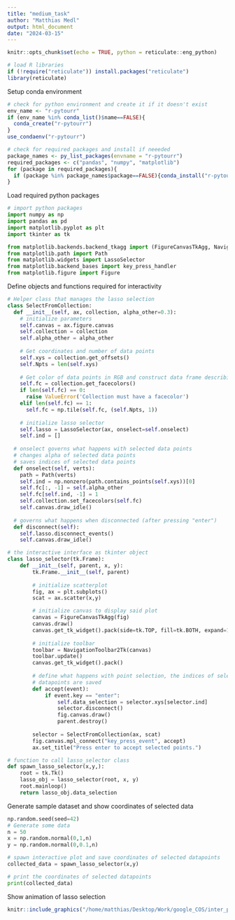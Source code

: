 ```yaml
---
title: "medium_task"
author: "Matthias Medl"
output: html_document
date: "2024-03-15"
---
```


```r
knitr::opts_chunk$set(echo = TRUE, python = reticulate::eng_python)
```

```r
# load R libraries
if (!require("reticulate")) install.packages("reticulate")
library(reticulate)
```

Setup conda environment

```r
# check for python environment and create it if it doesn't exist
env_name <- "r-pytourr"
if (env_name %in% conda_list()$name==FALSE){
  conda_create("r-pytourr")
}
use_condaenv("r-pytourr")

# check for required packages and install if neeeded
package_names <- py_list_packages(envname = "r-pytourr")
required_packages <- c("pandas", "numpy", "matplotlib")
for (package in required_packages){
  if (package %in% package_names$package==FALSE){conda_install("r-pytourr", package)}
}
```

Load required python packages

```python
# import python packages
import numpy as np
import pandas as pd
import matplotlib.pyplot as plt
import tkinter as tk

from matplotlib.backends.backend_tkagg import (FigureCanvasTkAgg, NavigationToolbar2Tk)
from matplotlib.path import Path
from matplotlib.widgets import LassoSelector
from matplotlib.backend_bases import key_press_handler
from matplotlib.figure import Figure
```

Define objects and functions required for interactivity

```python
# Helper class that manages the lasso selection
class SelectFromCollection:
  def __init__(self, ax, collection, alpha_other=0.3):
    # initialize parameters
    self.canvas = ax.figure.canvas
    self.collection = collection
    self.alpha_other = alpha_other
    
    # Get coordinates and number of data points
    self.xys = collection.get_offsets()
    self.Npts = len(self.xys)
    
    # Get color of data points in RGB and construct data frame describing coloration
    self.fc = collection.get_facecolors()
    if len(self.fc) == 0:
      raise ValueError('Collection must have a facecolor')
    elif len(self.fc) == 1:
      self.fc = np.tile(self.fc, (self.Npts, 1))
    
    # initialize lasso selector
    self.lasso = LassoSelector(ax, onselect=self.onselect)
    self.ind = []
  
  # onselect governs what happens with selected data points
  # changes alpha of selected data points
  # saves indices of selected data points
  def onselect(self, verts):
    path = Path(verts)
    self.ind = np.nonzero(path.contains_points(self.xys))[0]
    self.fc[:, -1] = self.alpha_other
    self.fc[self.ind, -1] = 1
    self.collection.set_facecolors(self.fc)
    self.canvas.draw_idle()
    
  # governs what happens when disconnected (after pressing "enter")
  def disconnect(self):
    self.lasso.disconnect_events()
    self.canvas.draw_idle()

# the interactive interface as tkinter object
class lasso_selector(tk.Frame):
    def __init__(self, parent, x, y):
        tk.Frame.__init__(self, parent)
        
        # initialize scatterplot
        fig, ax = plt.subplots()
        scat = ax.scatter(x,y)

        # initialize canvas to display said plot
        canvas = FigureCanvasTkAgg(fig)
        canvas.draw()
        canvas.get_tk_widget().pack(side=tk.TOP, fill=tk.BOTH, expand=1)
        
        # initialize toolbar
        toolbar = NavigationToolbar2Tk(canvas)
        toolbar.update()
        canvas.get_tk_widget().pack()
        
        # define what happens with point selection, the indices of selected
        # datapoints are saved 
        def accept(event):
            if event.key == "enter":
                self.data_selection = selector.xys[selector.ind]
                selector.disconnect()
                fig.canvas.draw()
                parent.destroy()
                
        selector = SelectFromCollection(ax, scat)
        fig.canvas.mpl_connect("key_press_event", accept)
        ax.set_title("Press enter to accept selected points.")

# function to call lasso_selector class
def spawn_lasso_selector(x,y,):
    root = tk.Tk()
    lasso_obj = lasso_selector(root, x, y)
    root.mainloop()
    return lasso_obj.data_selection
```

Generate sample dataset and show coordinates of selected data

```python
np.random.seed(seed=42)
# Generate some data
n = 50
x = np.random.normal(0,1,n)
y = np.random.normal(0,0.1,n)

# spawn interactive plot and save coordinates of selected datapoints
collected_data = spawn_lasso_selector(x,y)

# print the coordinates of selected datapoints
print(collected_data)
```

Show animation of lasso selection

```r
knitr::include_graphics("/home/matthias/Desktop/Work/google_COS/inter_plot_demo.gif", error = FALSE)
```
